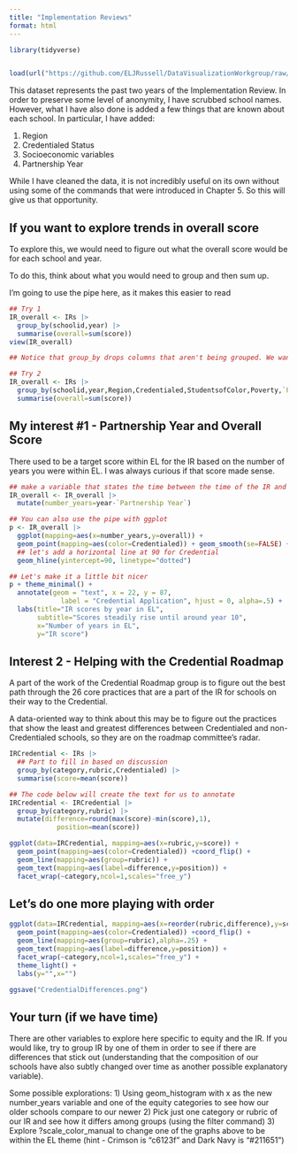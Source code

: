 ```yaml
---
title: "Implementation Reviews"
format: html
---
```


```r
library(tidyverse)


load(url("https://github.com/ELJRussell/DataVisualizationWorkgroup/raw/main/data/SY22_23andSY23_24IRs.RData"))
```

This dataset represents the past two years of the Implementation Review. In order to preserve some level of anonymity, I have scrubbed school names. However, what I have also done is added a few things that are known about each school. In particular, I have added:

1. Region
2. Credentialed Status
3. Socioeconomic variables
4. Partnership Year

While I have cleaned the data, it is not incredibly useful on its own without using some of the commands that were introduced in Chapter 5. So this will give us that opportunity.

## If you want to explore trends in overall score
To explore this, we would need to figure out what the overall score would be for each school and year.

To do this, think about what you would need to group and then sum up.

I'm going to use the pipe here, as it makes this easier to read
```r
## Try 1
IR_overall <- IRs |> 
  group_by(schoolid,year) |> 
  summarise(overall=sum(score))
view(IR_overall)

## Notice that group_by drops columns that aren't being grouped. We want those equity variables in, so we should keep them in the grouping
```

```r
## Try 2
IR_overall <- IRs |> 
  group_by(schoolid,year,Region,Credentialed,StudentsofColor,Poverty,`Partnership Year`) |> 
  summarise(overall=sum(score))
```

## My interest #1 - Partnership Year and Overall Score
There used to be a target score within EL for the IR based on the number of years you were within EL. I was always curious if that score made sense.

```r
## make a variable that states the time between the time of the IR and the time of the Partnership's first year
IR_overall <- IR_overall |> 
  mutate(number_years=year-`Partnership Year`)

## You can also use the pipe with ggplot
p <- IR_overall |> 
  ggplot(mapping=aes(x=number_years,y=overall)) + 
  geom_point(mapping=aes(color=Credentialed)) + geom_smooth(se=FALSE) +
  ## let's add a horizontal line at 90 for Credential
  geom_hline(yintercept=90, linetype="dotted")
```

```r
## Let's make it a little bit nicer
p + theme_minimal() +
  annotate(geom = "text", x = 22, y = 87,
             label = "Credential Application", hjust = 0, alpha=.5) +
  labs(title="IR scores by year in EL",
       subtitle="Scores steadily rise until around year 10",
       x="Number of years in EL",
       y="IR score")
```

## Interest 2 - Helping with the Credential Roadmap
A part of the work of the Credential Roadmap group is to figure out the best path through the 26 core practices that are a part of the IR for schools on their way to the Credential.

A data-oriented way to think about this may be to figure out the practices that show the least and greatest differences between Credentialed and non-Credentialed schools, so they are on the roadmap committee's radar.
```r
IRCredential <- IRs |> 
  ## Part to fill in based on discussion
  group_by(category,rubric,Credentialed) |> 
  summarise(score=mean(score))

## The code below will create the text for us to annotate
IRCredential <- IRCredential |> 
  group_by(category,rubric) |> 
  mutate(difference=round(max(score)-min(score),1),
            position=mean(score))
```

```r
ggplot(data=IRCredential, mapping=aes(x=rubric,y=score)) +
  geom_point(mapping=aes(color=Credentialed)) +coord_flip() +
  geom_line(mapping=aes(group=rubric)) +
  geom_text(mapping=aes(label=difference,y=position)) +
  facet_wrap(~category,ncol=1,scales="free_y")
```

## Let's do one more playing with order
```r
ggplot(data=IRCredential, mapping=aes(x=reorder(rubric,difference),y=score)) +
  geom_point(mapping=aes(color=Credentialed)) +coord_flip() +
  geom_line(mapping=aes(group=rubric),alpha=.25) +
  geom_text(mapping=aes(label=difference,y=position)) +
  facet_wrap(~category,ncol=1,scales="free_y") +
  theme_light() +
  labs(y="",x="")
```

```r
ggsave("CredentialDifferences.png")
```

## Your turn (if we have time)
There are other variables to explore here specific to equity and the IR. If you would like, try to group IR by one of them in order to see if there are differences that stick out (understanding that the composition of our schools have also subtly changed over time as another possible explanatory variable).

Some possible explorations:
1) Using geom_histogram with x as the new number_years variable and one of the equity categories to see how our older schools compare to our newer
2) Pick just one category or rubric of our IR and see how it differs among groups (using the filter command)
3) Explore ?scale_color_manual to change one of the graphs above to be within the EL theme (hint - Crimson is "c6123f" and Dark Navy is "#211651")

```r

```
